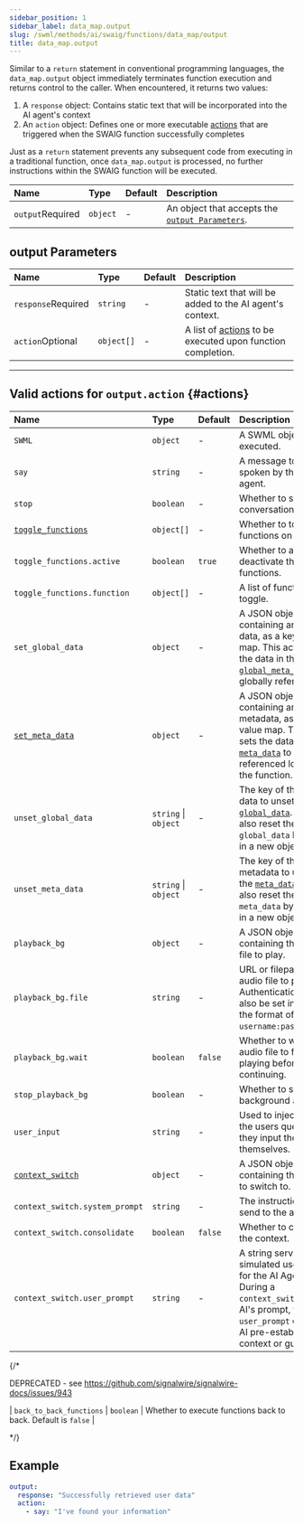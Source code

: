 ```yaml
---
sidebar_position: 1
sidebar_label: data_map.output
slug: /swml/methods/ai/swaig/functions/data_map/output
title: data_map.output
---
```




Similar to a `return` statement in conventional programming languages, the `data_map.output` object immediately 
terminates function execution and returns control to the caller. When encountered, it returns two values:

1. A `response` object: Contains static text that will be incorporated into the AI agent's context
2. An `action` object: Defines one or more executable [actions](#actions) that are triggered when the SWAIG function successfully completes

Just as a `return` statement prevents any subsequent code from executing in a traditional function, once `data_map.output`
is processed, no further instructions within the SWAIG function will be executed.


| Name                                                   | Type     | Default | Description                                                           |
|:-------------------------------------------------------|:---------|:--------|:----------------------------------------------------------------------|
| `output`<span className="required-arg">Required</span> | `object` | -       | An object that accepts the [`output Parameters`](#output-parameters). |


## **output Parameters**


| Name                                                     | Type       | Default | Description                                                          |
|:---------------------------------------------------------|:-----------|:--------|:---------------------------------------------------------------------|
| `response`<span className="required-arg">Required</span> | `string`   | -       | Static text that will be added to the AI agent's context. |
| `action`<span className="optional-arg">Optional</span>   | `object[]` | -       | A list of [actions](#actions) to be executed upon function completion.         |

---

## Valid actions for `output.action` {#actions}

| Name                                                                | Type                 | Default | Description                                                                                                                                                                   |
|:--------------------------------------------------------------------|:---------------------|:--------|:------------------------------------------------------------------------------------------------------------------------------------------------------------------------------|
| `SWML`                                                              | `object`             | -       | A SWML object to be executed.                                                                                                                                                 |
| `say`                                                               | `string`             | -       | A message to be spoken by the AI agent.                                                                                                                                       |
| `stop`                                                              | `boolean`            | -       | Whether to stop the conversation.                                                                                                                                             |
| [`toggle_functions`](../../../../../guides/AI/toggle_functions.mdx) | `object[]`           | -       | Whether to toggle the functions on or off.                                                                                                                                    |
| `toggle_functions.active`                                           | `boolean`            | `true`  | Whether to activate or deactivate the functions.                                                                                                                              |
| `toggle_functions.function`                                         | `object[]`           | -       | A list of functions to toggle.                                                                                                                                                |
| `set_global_data`                                                   | `object`             | -       | A JSON object containing any global data, as a key-value map. This action sets the data in the [`global_meta_data`](../../../index.mdx) to be globally referenced.            |
| [`set_meta_data`](../../../../../guides/AI/set_meta_data.mdx)        | `object`             | -       | A JSON object containing any metadata, as a key-value map. This action sets the data in the [`meta_data`](../index.mdx) to be referenced locally in the function.             |
| `unset_global_data`                                                 | `string` \| `object` | -       | The key of the global data to unset from the [`global_data`](../../../index.mdx). You can also reset the `global_data` by passing in a new object.                  |
| `unset_meta_data`                                                   | `string` \| `object` | -       | The key of the metadata to unset from the [`meta_data`](../index.mdx). You can also reset the `meta_data` by passing in a new object.                                         |
| `playback_bg`                                                       | `object`             | -       | A JSON object containing the audio file to play.                                                                                                                              |
| `playback_bg.file`                                                  | `string`             | -       | URL or filepath of the audio file to play. Authentication can also be set in the url in the format of `username:password@url`.                                                |
| `playback_bg.wait`                                                  | `boolean`            | `false` | Whether to wait for the audio file to finish playing before continuing.                                                                                                       |
| `stop_playback_bg`                                                  | `boolean`            | -       | Whether to stop the background audio file.                                                                                                                                    |
| `user_input`                                                        | `string`             | -       | Used to inject text into the users queue as if they input the data themselves.                                                                                                |
| [`context_switch`](../../../../../guides/AI/context_switch.mdx)     | `object`             | -       | A JSON object containing the context to switch to.                                                                                                                            |
| `context_switch.system_prompt`                                      | `string`             | -       | The instructions to send to the agent.                                                                                                                                        |
| `context_switch.consolidate`                                        | `boolean`            | `false` | Whether to consolidate the context.                                                                                                                                           |
| `context_switch.user_prompt`                                        | `string`             | -       | A string serving as simulated user input for the AI Agent. During a `context_switch` in the AI's prompt, the `user_prompt` offers the AI pre-established context or guidance. |

{/*

DEPRECATED - see https://github.com/signalwire/signalwire-docs/issues/943

| `back_to_back_functions` | `boolean`            | Whether to execute functions back to back. Default is `false`                                                                                                                                    |

*/}


## Example

```yaml andJSON
output:
  response: "Successfully retrieved user data"
  action:
    - say: "I've found your information"
```